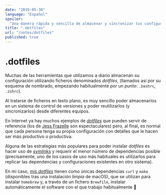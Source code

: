 ```yaml
---
date: "2019-05-30"
language: "Español"
spoiler:
  "Una manera rápida y sencilla de almacenar y sincronizar tus configuraciones"
title: ".dotfiles"
url: "/notes/dotfiles"
published: true
---
```


# .dotfiles

Muchas de las herramientas que utilizamos a diario almacenan su configuración
utilizando ficheros denominados _dotfiles_, (llamados así por su esquema de
nombrado, empezando habitualmente por un _punto_: `.bashrc`, `.zshrc`).

Al tratarse de ficheros en texto plano, es muy sencillo poder almacenarlos en un
sistema de control de versiones y poder reutilizarlos (y sincronizarlos) desde
diferentes equipos.

En Internet ya hay muchos ejemplos de [_dotfiles_](https://dotfiles.github.io/)
que pueden servir de referencia (los de
[Jess Frazelle](https://github.com/jessfraz/dotfiles) son espectaculares) pero,
al final, es normal que cada persona tenga su propia configuración con detalles
que le hacen ser más productivo o productiva.

Alguna de las estrategias más populares para poder instalar _dotfiles_ es hacer
uso de [_symlinks_](https://en.wikipedia.org/wiki/Symbolic_link) y requerir el
menor número de dependencias posible (precisamente, uno de los casos de uso más
habituales es utilizarlos para replicar las dependencias y configuraciones
existentes en otro sistema).

En mi caso, [mis _dotfiles_](https://github.com/sergioalvz/.dotfiles) tienen
como únicas dependencias `curl` y `make` (disponibles tras una instalación
_limpia_ de macOS), que se utilizan para instalar `homebrew` y, a través de un
fichero `Brewfile`, instalar automáticamente el software con el que trabajo
habitualmente 🚀
